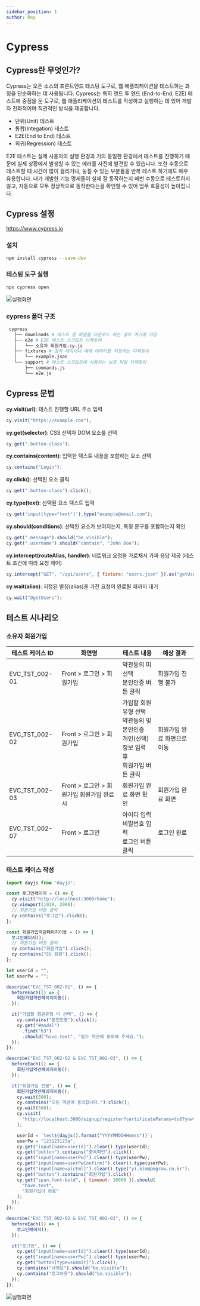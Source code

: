 ```yaml
---
sidebar_position: 1
author: Roy
---
```



# Cypress

## Cypress란 무엇인가?

Cypress는 오픈 소스의 <UnderLine>프론트엔드 테스팅 도구</UnderLine>로, 웹 애플리케이션을 테스트하는 과정을 단순화하는 데 사용됩니다. Cypress는 특히 엔드 투 엔드 (End-to-End, E2E) 테스트에 중점을 둔 도구로, <UnderLine>웹 애플리케이션의 테스트를 작성하고 실행하는 데 있어 개발자 친화적이며 직관적인 방식</UnderLine>을 제공합니다.

- <UnderLine>단위(Unit) 테스트</UnderLine>
- <UnderLine>통합(Integation) 테스트</UnderLine>
- <Highlight>E2E(End to End) 테스트</Highlight>
- <UnderLine>회귀(Regression) 테스트</UnderLine>

E2E 테스트는 <UnderLine>실제 사용자의 실행 환경과 거의 동일한 환경에서 테스트를 진행</UnderLine>하기 때문에 실제 상황에서 발생할 수 있는 에러를 사전에 발견할 수 있습니다. 또한 <Highlight>수동으로 테스트할 때 시간이 많이 걸리거나, 놓칠 수 있는 부분들을 반복 테스트 하기에도 매우 유용</Highlight>합니다. 내가 개발한 기능 명세들이 실제 잘 동작하는지 매번 수동으로 테스트하지 않고, 자동으로 모두 정상적으로 동작한다는걸 확인할 수 있어 업무 효율성이 높아집니다.

## Cypress 설정

https://www.cypress.io

### 설치

```bash
npm install cypress --save-dev
```

### 테스팅 도구 실행

```bash
npx cypress open
```

![실행화면](./img/2-1.png)

### cypress 폴더 구조

```bash
 cypress
   ├── downloads # 테스트 중 파일을 다운로드 하는 경우 여기에 저장
   ├── e2e # E2E 테스트 스크립트 디렉토리
   │   └── 소유자 회원가입.cy.js
   ├── fixtures # 정적 데이터나 예제 데이터를 저장하는 디렉토리
   │   └── example.json
   └── support # 테스트 스크립트에 사용되는 보조 파일 디렉토리
       ├── commands.js
       └── e2e.js
```

## Cypress 문법

**cy.visit(url)**: 테스트 진행할 URL 주소 입력

```js
cy.visit("https://example.com");
```

**cy.get(selector)**: CSS 선택자 DOM 요소를 선택

```js
cy.get(".button-class");
```

**cy.contains(content)**: 입력한 텍스트 내용을 포함하는 요소 선택

```js
cy.contains("Login");
```

**cy.click()**: 선택된 요소 클릭

```js
cy.get(".button-class").click();
```

**cy.type(text)**: 선택된 요소 텍스트 입력

```js
cy.get('input[type="text"]').type("example@email.com");
```

**cy.should(conditions)**: 선택된 요소가 보여지는지, 특정 문구를 포함하는지 확인

```js
cy.get(".message").should("be.visible");
cy.get(".username").should("contain", "John Doe");
```

**cy.intercept(routeAlias, handler)**: 네트워크 요청을 가로채서 가짜 응답 제공 (테스트 조건에 따라 요청 제어)

```js
cy.intercept("GET", "/api/users", { fixture: "users.json" }).as("getUsers");
```

**cy.wait(alias)**: 지정된 별칭(alias)을 가진 요청이 완료될 때까지 대기

```js
cy.wait("@getUsers");
```

## 테스트 시나리오

### 소유자 회원가입

| 테스트 케이스 ID | 화면명                                     | 테스트 내용                                                                                          | 예상 결과                   |
| ---------------- | ------------------------------------------ | ---------------------------------------------------------------------------------------------------- | --------------------------- |
| EVC_TST_002-01   | Front > 로그인 > 회원가입                  | 약관동의 미 선택<br/>본인인증 버튼 클릭                                                              | 회원가입 진행 불가          |
| EVC_TST_002-02   | Front > 로그인 > 회원가입                  | 가입할 회원유형 선택<br/>약관동의 및 본인인증<br/>개인(선택)<br/>정보 입력 후<br/>회원가입 버튼 클릭 | 회원가입 완료 화면으로 이동 |
| EVC_TST_002-03   | Front > 로그인 > 회원가입 회원가입 완료 시 | 회원가입 완료 화면 확인                                                                              | 회원가입 완료 화면          |
| EVC_TST_002-07   | Front > 로그인                             | 아이디 입력<br/>비밀번호 입력<br/>로그인 버튼 클릭                                                   | 로그인 완료                 |

### 테스트 케이스 작성

```js
import dayjs from "dayjs";

const 로그인페이지 = () => {
  cy.visit("http://localhost:3000/home");
  cy.viewport(1920, 2000);
  // 회원가입 버튼 클릭
  cy.contains("로그인").click();
};

const 회원가입약관페이지이동 = () => {
  로그인페이지();
  // 회원가입 버튼 클릭
  cy.contains("회원가입").click();
  cy.contains("EV 회원").click();
};

let userId = "";
let userPw = "";

describe("EVC_TST_002-01", () => {
  beforeEach(() => {
    회원가입약관페이지이동();
  });

  it("가입할 회원유형 미 선택", () => {
    cy.contains("본인인증").click();
    cy.get("#modal")
      .find("h3")
      .should("have.text", "필수 약관에 동의해 주세요.");
  });
});

describe("EVC_TST_002-02 & EVC_TST_002-03", () => {
  beforeEach(() => {
    회원가입약관페이지이동();
  });

  it("회원가입 진행", () => {
    회원가입약관페이지이동();
    cy.wait(500);
    cy.contains("모든 약관에 동의합니다.").click();
    cy.wait(500);
    cy.visit(
      "http://localhost:3000/signup/register?certificateParams=to87ynwtmv0tr9Ey6KrLHrlpnL3su0mQFUj8MsDksUsunziqFltDo061utqoJyEeD1aF2T2scV9pRTxeCtgK5isHK1aYzcqG5hb6p2R5xj7WUxHPWSBKaf0g/PH3YUlJ8S6zDNz/KTc8Me0qz7ZdKS1gQUILcu66/QF/AbSua%20DlIPq2zgLp5gfst1tyeHVEypfYz/eLaw%20XeMxsM7hI9THDGSz4n7By0brhKMlq%20Z4SoDgwysA1CydFMGkbqe7Sg3OMxvijnSycbgMPggJgdYd2WceSCiQ/Dz534GsSI2xhzKIlXqicsJ70K47/woW9GQbh81%20bCiguMdRlz0cG8XouLOyvz9skb/AJNFX1CZ3JJIS9Rs5%20dJfzkUUukFi2kevaagGWTryzcFbQoQoF0Iwg7OyMuNhRIkzwEgBTlogVySklL0YsZtMRyhMS1SAkfTZxciREG8AxznNUElAGvd%20Ug165J4fdwAj6ap4%20g2c8l9cfQHRk8gO36JyTXvWi"
    );

    userId = `test${dayjs().format("YYYYMMDDHHmmss")}`;
    userPw = "123123123a";
    cy.get("input[name=userId]").clear().type(userId);
    cy.get("button").contains("중복확인").click();
    cy.get("input[name=userPw]").clear().type(userPw);
    cy.get("input[name=userPwConfirm]").clear().type(userPw);
    cy.get("input[name=picEml]").clear().type("yi.kim@pmgrow.co.kr");
    cy.get("button").contains("회원가입").click();
    cy.get("span.font-bold", { timeout: 10000 }).should(
      "have.text",
      "회원가입이 완료"
    );
  });
});

describe("EVC_TST_002-02 & EVC_TST_002-03", () => {
  beforeEach(() => {
    로그인페이지();
  });

  it("로그인", () => {
    cy.get("input[name=userId]").clear().type(userId);
    cy.get("input[name=userPw]").clear().type(userPw);
    cy.get("button[type=submit]").click();
    cy.contains("내정보").should("be.visible");
    cy.contains("로그아웃").should("be.visible");
  });
});
```

![실행화면](./img/2-6.gif)
